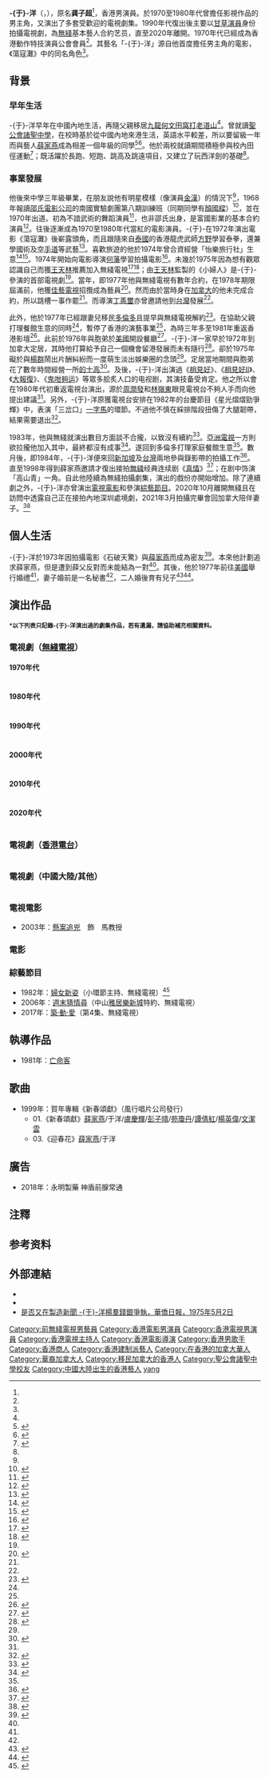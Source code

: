 {{otheruses|于洋}}
{{艺人
| 類型 = 男艺人
| 相片 = 
| 姓名 = -{于}-洋
| 本名 = 龔子超
| 羅馬拼音 = Yu Yang
| 英文名 = Henry
| 語言 = 國語、粵語、英語
| 國籍 = {{CAN}}<br/>{{CNHK}}
| 民族 = [[漢族|漢族]]
| 出生日期 ={{birth_date_and_age|1948|10|30}}<ref name="【于洋專訪2】拍打片出道 深藏不露好身手">{{cite web |url=https://www.mpweekly.com/entertainment/focus/local/20200319-186311 |title=【于洋專訪2】拍打片出道 深藏不露好身手 |last= |first= |date=2020-03-19|website= |publisher=明周 |access-date=2020-05-24 |quote= |archive-date=2020-09-23 |archive-url=https://web.archive.org/web/20200923090721/https://www.mpweekly.com/entertainment/focus/local/20200319-186311 |dead-url=no }}</ref><ref>{{cite web |url=http://artiste.tvb.com/main/artistedetail/yuyang |title=于洋生日日期 |last= |first= |date= |website= |publisher=無綫電視 |access-date=2020-05-23 |quote= |archive-date=2020-09-23 |archive-url=https://web.archive.org/web/20200923091757/http://artiste.tvb.com/main/artistedetail/yuyang |dead-url=no }}</ref>
| 出生地點 = {{ROC}}
| 活躍年代 = 1971年至今
| 教育程度 = 中三
| 母校 = [[聖公會諸聖中學|聖公會諸聖中學]]
| 配偶 = {{marriage|圈外人|1977}}
| 子女 = 長子：龔家俊<ref name="喜獲麟兒-{于}-洋說再接再勵">{{cite news | title=喜獲麟兒-{于}-洋說再接再勵 | url=https://mmis.hkpl.gov.hk/coverpage/-/coverpage/view?_coverpage_WAR_mmisportalportlet_hsf=%E4%BA%8E%E6%B4%8B&_coverpage_WAR_mmisportalportlet_actual_q=%28%20verbatim_dc.collection%3A%28%22Old%5C%20HK%5C%20Newspapers%22%29%20%29%20AND+%28%20%28%20allTermsMandatory%3A%28true%29%20OR+all_dc.title%3A%28%E4%BA%8E%E6%B4%8B%29%20OR+all_dc.creator%3A%28%E4%BA%8E%E6%B4%8B%29%20OR+all_dc.contributor%3A%28%E4%BA%8E%E6%B4%8B%29%20OR+all_dc.subject%3A%28%E4%BA%8E%E6%B4%8B%29%20OR+fulltext%3A%28%E4%BA%8E%E6%B4%8B%29%20OR+all_dc.description%3A%28%E4%BA%8E%E6%B4%8B%29%20%29%20%29&_coverpage_WAR_mmisportalportlet_sort_field=score&p_r_p_-1078056564_c=QF757YsWv5%2FH7zGe%2FKF%2BFN9dLzrylWxp&_coverpage_WAR_mmisportalportlet_o=77&_coverpage_WAR_mmisportalportlet_sort_order=desc&_coverpage_WAR_mmisportalportlet_filter=dc.publicationdate_dt%3A%5B1970-01-01T00%3A00%3A00Z+TO+1979-12-31T15%3A59%3A59Z%5D | pages=3  | publisher=工商晚報 | date=1977-05-05| accessdate=2020-05-23|quote= }}</ref><br>（{{birth date and age|1977|5|4}}）<ref>{{cite news | title=-{于}-洋否認與黃淑儀相戀 | url=https://mmis.hkpl.gov.hk/coverpage/-/coverpage/view?_coverpage_WAR_mmisportalportlet_hsf=%E4%BA%8E%E6%B4%8B&_coverpage_WAR_mmisportalportlet_actual_q=%28%20verbatim_dc.collection%3A%28%22Old%5C%20HK%5C%20Newspapers%22%29%20%29%20AND+%28%20%28%20allTermsMandatory%3A%28true%29%20OR+all_dc.title%3A%28%E4%BA%8E%E6%B4%8B%29%20OR+all_dc.creator%3A%28%E4%BA%8E%E6%B4%8B%29%20OR+all_dc.contributor%3A%28%E4%BA%8E%E6%B4%8B%29%20OR+all_dc.subject%3A%28%E4%BA%8E%E6%B4%8B%29%20OR+fulltext%3A%28%E4%BA%8E%E6%B4%8B%29%20OR+all_dc.description%3A%28%E4%BA%8E%E6%B4%8B%29%20%29%20%29&_coverpage_WAR_mmisportalportlet_sort_field=score&p_r_p_-1078056564_c=QF757YsWv590sfJGwue6oRKWEVzQcg5F&_coverpage_WAR_mmisportalportlet_o=65&_coverpage_WAR_mmisportalportlet_sort_order=desc&_coverpage_WAR_mmisportalportlet_filter=dc.publicationdate_dt%3A%5B1970-01-01T00%3A00%3A00Z+TO+1979-12-31T15%3A59%3A59Z%5D | pages=14  | publisher=華僑日報 | date=1977-04-01| accessdate=2020-05-23|quote= }}</ref><ref name="喜獲麟兒-{于}-洋說再接再勵" /><br>幼子：龔家傑<ref>{{cite news | title=-{于}-洋榮升第二任父親 高叫兩個兒子夠哂數 | url=https://mmis.hkpl.gov.hk/coverpage/-/coverpage/view?_coverpage_WAR_mmisportalportlet_hsf=%E4%BA%8E%E6%B4%8B&p_r_p_-1078056564_c=QF757YsWv595P2B4OmBy555T95vwIiHG&_coverpage_WAR_mmisportalportlet_o=41&_coverpage_WAR_mmisportalportlet_actual_q=%28%20verbatim_dc.collection%3A%28%22Old%5C%20HK%5C%20Newspapers%22%29%20%29%20AND+%28%20%28%20allTermsMandatory%3A%28true%29%20OR+all_dc.title%3A%28%E4%BA%8E%E6%B4%8B%29%20OR+all_dc.creator%3A%28%E4%BA%8E%E6%B4%8B%29%20OR+all_dc.contributor%3A%28%E4%BA%8E%E6%B4%8B%29%20OR+all_dc.subject%3A%28%E4%BA%8E%E6%B4%8B%29%20OR+fulltext%3A%28%E4%BA%8E%E6%B4%8B%29%20OR+all_dc.description%3A%28%E4%BA%8E%E6%B4%8B%29%20%29%20%29&_coverpage_WAR_mmisportalportlet_sort_field=score&_coverpage_WAR_mmisportalportlet_sort_order=desc&_coverpage_WAR_mmisportalportlet_filter=dc.publicationdate_dt%3A%5B1980-01-01T00%3A00%3A00Z+TO+1989-12-31T15%3A59%3A59Z%5D | pages=26  | publisher=華僑日報 | date=1982-03-05| accessdate=2020-05-24|quote= }}</ref><br>（{{birth year and age|1982}}）
| 出身地 = {{BHKG}}
| 职业 = 演员
| 經紀公司 = [[無綫電視|無綫電視]]（1975年至1983年；1998年至2020年）
| 著名角色 = 《[[大報復|大報復]]》- '''韦文福'''<br>《[[福星高照|福星高照]]》- '''[[狄青|狄青]]'''<br>《[[鬼咁夠运|鬼咁夠运]]》- '''方正'''<br>《[[真情|真情]]》- '''高山青'''<br>《[[金枝慾孽|金枝慾孽]]》- [[嘉庆皇帝|嘉庆皇帝]]<br>《[[宮心计|宮心计]]》- '''劉松柏'''<br>《[[新抱喜相逢|新抱喜相逢]]》- '''连龙 ( 阿Lung )'''<br>《[[食为奴|食为奴]]》- '''张廷玉'''<br>《[[我们的天空|我们的天空]]》- '''高八斗'''
| 電視劇 = 
| imdb = 0527863
| 簽名 = [[File:Henry_Yu's_signature.png|100px]]
}}

'''-{于}-洋'''（{{lang-en|Henry Yu Yang}}，{{bd|1948年|10月30日||}}），原名'''龚子超'''<ref name="【于洋專訪2】拍打片出道 深藏不露好身手" />，香港男演員。於1970至1980年代曾擔任影視作品的男主角，又演出了多套受歡迎的電視劇集。1990年代復出後主要以[[甘草演員|甘草演員]]身份拍攝電視劇，為[[無綫|無綫]]基本藝人合約艺员，直至2020年離開。1970年代已經成為香港動作特技演員公會會員<ref name="【于洋專訪2】拍打片出道 深藏不露好身手" />。其藝名「-{于}-洋」源自他首度擔任男主角的電影，《蕩寇灘》中的同名角色<ref name="【于洋專訪2】拍打片出道 深藏不露好身手" />。

== 背景 ==
===早年生活===
-{于}-洋早年在中國內地生活，再隨父親移居[[九龍|九龍]][[何文田|何文田]][[窩打老道山|窩打老道山]]<ref name="【于洋專訪2】拍打片出道 深藏不露好身手" />。曾就讀[[聖公會諸聖中學|聖公會諸聖中學]]，在校時基於從中國內地來港生活，英語水平較差，所以要留級一年而與藝人[[薛家燕|薛家燕]]成為相差一個年級的同學<ref>{{cite web |url=http://blog.sina.com.cn/s/blog_68f631fa0102vhc3.html |title=-{于}-洋千里追蹤 黎小田巴掌情緣 薛家燕運轉乾坤創傳奇 |last= |first= |date=2015-04-18|website= |publisher=明報周刊 |access-date=2020-05-23|quote=}}</ref><ref>{{cite web |url=https://hk.entertainment.appledaily.com/entertainment/daily/article/20180824/20483089 |title=【娛樂人物】走過娛圈60年 母親棒打鴛鴦 薛都燕-{于}-洋未了緣 |last= |first= |date=2018-08-24|website= |publisher=香港蘋果日報 |access-date=2020-05-23|quote=}}</ref>{{noteTag|根據薛家燕在香港電台第二台廣播節目《守下留情》於2018年10月15日播出的訪問「Captain Nancy薛家燕訪問第一集 + 大眾踩單車，重溫！」中提到，-{于}-洋從中國內地來港生活，因為英語水平未達標，所以就算較自己年長一年，仍要留級一年，結果成為低自己一個年級的校友。又自己當時已是成名、正就讀小學的童星，-{于}-洋時常走到課室去看她。從此描述得知，-{于}-洋跟薛家燕入讀同一所小學，同樣是聖公會諸聖小學的校友。}}。他於兩校就讀期間積極參與校內田徑運動<ref name="-{于}-洋拜名師學泰拳">{{cite news | title=-{于}-洋拜名師學泰拳 | url=https://mmis.hkpl.gov.hk/coverpage/-/coverpage/view?_coverpage_WAR_mmisportalportlet_hsf=%E4%BA%8E%E6%B4%8B&_coverpage_WAR_mmisportalportlet_actual_q=%28%20verbatim_dc.collection%3A%28%22Old%5C%20HK%5C%20Newspapers%22%29%20%29%20AND+%28%20%28%20allTermsMandatory%3A%28true%29%20OR+all_dc.title%3A%28%E4%BA%8E%E6%B4%8B%29%20OR+all_dc.creator%3A%28%E4%BA%8E%E6%B4%8B%29%20OR+all_dc.contributor%3A%28%E4%BA%8E%E6%B4%8B%29%20OR+all_dc.subject%3A%28%E4%BA%8E%E6%B4%8B%29%20OR+fulltext%3A%28%E4%BA%8E%E6%B4%8B%29%20OR+all_dc.description%3A%28%E4%BA%8E%E6%B4%8B%29%20%29%20%29&_coverpage_WAR_mmisportalportlet_sort_field=score&p_r_p_-1078056564_c=QF757YsWv5%2F3zFhASdgu4V9E8PH13wBV&_coverpage_WAR_mmisportalportlet_o=19&_coverpage_WAR_mmisportalportlet_sort_order=desc&_coverpage_WAR_mmisportalportlet_filter=dc.publicationdate_dt%3A%5B1970-01-01T00%3A00%3A00Z+TO+1979-12-31T15%3A59%3A59Z%5D | format= |page=6 |publisher=香港工商日報 | date=1972-10-07| accessdate=2020-05-23|quote= }}</ref>；既活躍於長跑、短跑、跳高及跳遠項目，又建立了玩西洋劍的基礎<ref name="-{于}-洋拜名師學泰拳" />。

===事業發展===
他後來中學三年級畢業，在朋友說他有明星模樣（像演員[[金漢|金漢]]）的情況下<ref name="【于洋專訪2】拍打片出道 深藏不露好身手" />，1968年報讀[[邵氏兄弟|邵氏電影公司]]的南國實驗劇團第八期訓練班（同期同學有[[顏國樑|顏國樑]]）<ref name="老友鬼鬼傾吓偈：顏國樑EP1">{{cite web |url=https://www.youtube.com/watch?v=2YAFB-N5CU4&list=PLVJUV3Ppq_vlGldkMKi8LweVOmd5RIrs7&index=1 |title=老友鬼鬼傾吓偈：顏國樑EP1 |last= |first= |date=2021-09-21 |website= |publisher=老友鬼鬼GoodGoodBuddy Youtube 頻道 |access-date=2021-09-24 |quote= |archive-date=2021-09-24 |archive-url=https://web.archive.org/web/20210924065216/https://www.youtube.com/watch?v=2YAFB-N5CU4&list=PLVJUV3Ppq_vlGldkMKi8LweVOmd5RIrs7&index=1 }}</ref>，並在1970年出道。初為不諳武術的舞蹈演員<ref>{{cite web |url=https://www.hkmemory.hk/collections/oral_history/All_Items_OH/oha_19/records/index_cht.html#p65819 |title=邵氏拍攝場地多元化設備完善不需外求 |last= |first= |date=2013-8 |website= |publisher=香港記憶 |access-date=2020-05-23 |quote= |archive-date=2019-10-15 |archive-url=https://web.archive.org/web/20191015171032/https://www.hkmemory.hk/collections/oral_history/All_Items_OH/oha_19/records/index_cht.html#p65819 |dead-url=no }}</ref>，也非邵氏出身，是富國影業的基本合約演員<ref>{{cite news | title=功夫基礎好打得狠 -{于}-洋憑一部片紮起 | url=https://mmis.hkpl.gov.hk/coverpage/-/coverpage/view?_coverpage_WAR_mmisportalportlet_hsf=%E4%BA%8E%E6%B4%8B&p_r_p_-1078056564_c=QF757YsWv5%2FH7zGe%2FKF%2BFFDRXkUTH%2B7g&_coverpage_WAR_mmisportalportlet_o=33&_coverpage_WAR_mmisportalportlet_actual_q=%28%20verbatim_dc.collection%3A%28%22Old%5C%20HK%5C%20Newspapers%22%29%20%29%20AND+%28%20%28%20allTermsMandatory%3A%28true%29%20OR+all_dc.title%3A%28%E4%BA%8E%E6%B4%8B%29%20OR+all_dc.creator%3A%28%E4%BA%8E%E6%B4%8B%29%20OR+all_dc.contributor%3A%28%E4%BA%8E%E6%B4%8B%29%20OR+all_dc.subject%3A%28%E4%BA%8E%E6%B4%8B%29%20OR+fulltext%3A%28%E4%BA%8E%E6%B4%8B%29%20OR+all_dc.description%3A%28%E4%BA%8E%E6%B4%8B%29%20%29%20%29&_coverpage_WAR_mmisportalportlet_sort_field=score&_coverpage_WAR_mmisportalportlet_sort_order=desc&_coverpage_WAR_mmisportalportlet_filter=dc.publicationdate_dt%3A%5B1970-01-01T00%3A00%3A00Z+TO+1979-12-31T15%3A59%3A59Z%5D | pages=3  | publisher=工商晚報 | date=1972-10-07| accessdate=2020-05-23|quote= }}</ref>。往後逐漸成為1970至1980年代當紅的電影演員。-{于}-在1972年演出電影《蕩寇灘》後嶄露頭角，而且跟隨來自[[泰國|泰國]]的香港龍虎武師[[方野|方野]]學習泰拳，還兼學國術及[[空手道|空手道]]等武藝<ref>{{cite news | title=于洋徘徊兩美之間 | url=https://mmis.hkpl.gov.hk/coverpage/-/coverpage/view?_coverpage_WAR_mmisportalportlet_hsf=%E4%BA%8E%E6%B4%8B&_coverpage_WAR_mmisportalportlet_actual_q=%28%20verbatim_dc.collection%3A%28%22Old%5C%20HK%5C%20Newspapers%22%29%20%29%20AND+%28%20%28%20allTermsMandatory%3A%28true%29%20OR+all_dc.title%3A%28%E4%BA%8E%E6%B4%8B%29%20OR+all_dc.creator%3A%28%E4%BA%8E%E6%B4%8B%29%20OR+all_dc.contributor%3A%28%E4%BA%8E%E6%B4%8B%29%20OR+all_dc.subject%3A%28%E4%BA%8E%E6%B4%8B%29%20OR+fulltext%3A%28%E4%BA%8E%E6%B4%8B%29%20OR+all_dc.description%3A%28%E4%BA%8E%E6%B4%8B%29%20%29%20%29&_coverpage_WAR_mmisportalportlet_sort_field=score&p_r_p_-1078056564_c=QF757YsWv5%2FH7zGe%2FKF%2BFGfPKi3x87BZ&_coverpage_WAR_mmisportalportlet_o=13&_coverpage_WAR_mmisportalportlet_sort_order=desc&_coverpage_WAR_mmisportalportlet_filter=dc.publicationdate_dt%3A%5B1970-01-01T00%3A00%3A00Z+TO+1979-12-31T15%3A59%3A59Z%5D | pages=6  | publisher=工商晚報 | date=1973-05-26| accessdate=2020-05-23|quote= }}</ref>。喜歡旅遊的他於1974年曾合資經營「怡樂旅行社」生意<ref>{{cite news | title=-{于}-洋組怡樂旅行社 下月開幕遊東南亞 | url=https://mmis.hkpl.gov.hk/coverpage/-/coverpage/view?_coverpage_WAR_mmisportalportlet_hsf=%E4%BA%8E%E6%B4%8B&p_r_p_-1078056564_c=QF757YsWv5%2FH7zGe%2FKF%2BFPbjJd85lWIR&_coverpage_WAR_mmisportalportlet_o=40&_coverpage_WAR_mmisportalportlet_actual_q=%28%20verbatim_dc.collection%3A%28%22Old%5C%20HK%5C%20Newspapers%22%29%20%29%20AND+%28%20%28%20allTermsMandatory%3A%28true%29%20OR+all_dc.title%3A%28%E4%BA%8E%E6%B4%8B%29%20OR+all_dc.creator%3A%28%E4%BA%8E%E6%B4%8B%29%20OR+all_dc.contributor%3A%28%E4%BA%8E%E6%B4%8B%29%20OR+all_dc.subject%3A%28%E4%BA%8E%E6%B4%8B%29%20OR+fulltext%3A%28%E4%BA%8E%E6%B4%8B%29%20OR+all_dc.description%3A%28%E4%BA%8E%E6%B4%8B%29%20%29%20%29&_coverpage_WAR_mmisportalportlet_sort_field=score&_coverpage_WAR_mmisportalportlet_sort_order=desc&_coverpage_WAR_mmisportalportlet_filter=dc.publicationdate_dt%3A%5B1970-01-01T00%3A00%3A00Z+TO+1979-12-31T15%3A59%3A59Z%5D | pages=3  | publisher=工商晚報 | date=1974-03-16| accessdate=2020-05-23|quote= }}</ref><ref>{{cite news | title=-{于}-洋經營旅行社 下月帶隊遊台灣 | url=https://mmis.hkpl.gov.hk/coverpage/-/coverpage/view?_coverpage_WAR_mmisportalportlet_hsf=%E4%BA%8E%E6%B4%8B&_coverpage_WAR_mmisportalportlet_actual_q=%28%20verbatim_dc.collection%3A%28%22Old%5C%20HK%5C%20Newspapers%22%29%20%29%20AND+%28%20%28%20allTermsMandatory%3A%28true%29%20OR+all_dc.title%3A%28%E4%BA%8E%E6%B4%8B%29%20OR+all_dc.creator%3A%28%E4%BA%8E%E6%B4%8B%29%20OR+all_dc.contributor%3A%28%E4%BA%8E%E6%B4%8B%29%20OR+all_dc.subject%3A%28%E4%BA%8E%E6%B4%8B%29%20OR+fulltext%3A%28%E4%BA%8E%E6%B4%8B%29%20OR+all_dc.description%3A%28%E4%BA%8E%E6%B4%8B%29%20%29%20%29&_coverpage_WAR_mmisportalportlet_sort_field=score&p_r_p_-1078056564_c=QF757YsWv58ICqkf4NaDXoLoEa3mihLU&_coverpage_WAR_mmisportalportlet_o=0&_coverpage_WAR_mmisportalportlet_sort_order=desc&_coverpage_WAR_mmisportalportlet_filter=dc.publicationdate_dt%3A%5B1970-01-01T00%3A00%3A00Z+TO+1979-12-31T15%3A59%3A59Z%5D | pages=9  | publisher=香港工商日報 | date=1974-05-11| accessdate=2020-05-23|quote= }}</ref>。1974年開始向電影導演[[何藩|何藩]]學習拍攝電影<ref>{{cite news | title=-{于}-洋拜何藩為師 買攝影機學導演 | url=https://mmis.hkpl.gov.hk/coverpage/-/coverpage/view?_coverpage_WAR_mmisportalportlet_hsf=%E4%BA%8E%E6%B4%8B&_coverpage_WAR_mmisportalportlet_actual_q=%28%20verbatim_dc.collection%3A%28%22Old%5C%20HK%5C%20Newspapers%22%29%20%29%20AND+%28%20%28%20allTermsMandatory%3A%28true%29%20OR+all_dc.title%3A%28%E4%BA%8E%E6%B4%8B%29%20OR+all_dc.creator%3A%28%E4%BA%8E%E6%B4%8B%29%20OR+all_dc.contributor%3A%28%E4%BA%8E%E6%B4%8B%29%20OR+all_dc.subject%3A%28%E4%BA%8E%E6%B4%8B%29%20OR+fulltext%3A%28%E4%BA%8E%E6%B4%8B%29%20OR+all_dc.description%3A%28%E4%BA%8E%E6%B4%8B%29%20%29%20%29&_coverpage_WAR_mmisportalportlet_sort_field=score&p_r_p_-1078056564_c=QF757YsWv58ICqkf4NaDXgwEP%2BjQ9092&_coverpage_WAR_mmisportalportlet_o=2&_coverpage_WAR_mmisportalportlet_sort_order=desc&_coverpage_WAR_mmisportalportlet_filter=dc.publicationdate_dt%3A%5B1970-01-01T00%3A00%3A00Z+TO+1979-12-31T15%3A59%3A59Z%5D | pages=9  | publisher=香港工商日報 | date=1974-03-13| accessdate=2020-05-23|quote= }}</ref>。未幾於1975年因為想有觀眾認識自己而獲[[王天林|王天林]]推薦加入無綫電視<ref>{{cite news | title=電視台拉角又激烈 -{于}-洋在小螢幕發展 | url=https://mmis.hkpl.gov.hk/coverpage/-/coverpage/view?_coverpage_WAR_mmisportalportlet_hsf=%E4%BA%8E%E6%B4%8B&_coverpage_WAR_mmisportalportlet_actual_q=%28%20verbatim_dc.collection%3A%28%22Old%5C%20HK%5C%20Newspapers%22%29%20%29%20AND+%28%20%28%20allTermsMandatory%3A%28true%29%20OR+all_dc.title%3A%28%E4%BA%8E%E6%B4%8B%29%20OR+all_dc.creator%3A%28%E4%BA%8E%E6%B4%8B%29%20OR+all_dc.contributor%3A%28%E4%BA%8E%E6%B4%8B%29%20OR+all_dc.subject%3A%28%E4%BA%8E%E6%B4%8B%29%20OR+fulltext%3A%28%E4%BA%8E%E6%B4%8B%29%20OR+all_dc.description%3A%28%E4%BA%8E%E6%B4%8B%29%20%29%20%29&_coverpage_WAR_mmisportalportlet_sort_field=score&p_r_p_-1078056564_c=QF757YsWv5%2FH7zGe%2FKF%2BFCCtYOH2RAcM&_coverpage_WAR_mmisportalportlet_o=67&_coverpage_WAR_mmisportalportlet_sort_order=desc&_coverpage_WAR_mmisportalportlet_filter=dc.publicationdate_dt%3A%5B1970-01-01T00%3A00%3A00Z+TO+1979-12-31T15%3A59%3A59Z%5D | pages=3  | publisher=工商晚報 | date=1975-08-31| accessdate=2020-05-23|quote= }}</ref><ref name="-{于}-洋天天上電視台排戲 方龍驤斥資買自己影片">{{cite news | title=-{于}-洋天天上電視台排戲 方龍驤斥資買自己影片 | url=https://mmis.hkpl.gov.hk/coverpage/-/coverpage/view?_coverpage_WAR_mmisportalportlet_hsf=%E4%BA%8E%E6%B4%8B&p_r_p_-1078056564_c=QF757YsWv58ICqkf4NaDXpsYAzhzg7kL&_coverpage_WAR_mmisportalportlet_o=5&_coverpage_WAR_mmisportalportlet_actual_q=%28%20verbatim_dc.collection%3A%28%22Old%5C%20HK%5C%20Newspapers%22%29%20%29%20AND+%28%20%28%20allTermsMandatory%3A%28true%29%20OR+all_dc.title%3A%28%E4%BA%8E%E6%B4%8B%29%20OR+all_dc.creator%3A%28%E4%BA%8E%E6%B4%8B%29%20OR+all_dc.contributor%3A%28%E4%BA%8E%E6%B4%8B%29%20OR+all_dc.subject%3A%28%E4%BA%8E%E6%B4%8B%29%20OR+fulltext%3A%28%E4%BA%8E%E6%B4%8B%29%20OR+all_dc.description%3A%28%E4%BA%8E%E6%B4%8B%29%20%29%20%29&_coverpage_WAR_mmisportalportlet_sort_field=score&_coverpage_WAR_mmisportalportlet_sort_order=desc&_coverpage_WAR_mmisportalportlet_filter=dc.publicationdate_dt%3A%5B1970-01-01T00%3A00%3A00Z+TO+1979-12-31T15%3A59%3A59Z%5D | format= |page=9 |publisher=香港工商日報 | date=1975-10-02| accessdate=2020-05-23|quote= }}</ref>；由[[王天林|王天林]]監製的《小婦人》是-{于}-參演的首部電視劇<ref name="-{于}-洋天天上電視台排戲 方龍驤斥資買自己影片" />。當年，即1977年他與無綫電視有數年合約，在1978年期限屆滿前，他獲[[佳藝電視|佳藝電視]]招攬成為藝員<ref name="-{于}-洋移民多倫多 訪丁善璽不可得">{{cite news | title=-{于}-洋移民多倫多 訪丁善璽不可得 | url=https://mmis.hkpl.gov.hk/coverpage/-/coverpage/view?_coverpage_WAR_mmisportalportlet_hsf=%E4%BA%8E%E6%B4%8B&_coverpage_WAR_mmisportalportlet_actual_q=%28%20verbatim_dc.collection%3A%28%22Old%5C%20HK%5C%20Newspapers%22%29%20%29%20AND+%28%20%28%20allTermsMandatory%3A%28true%29%20OR+all_dc.title%3A%28%E4%BA%8E%E6%B4%8B%29%20OR+all_dc.creator%3A%28%E4%BA%8E%E6%B4%8B%29%20OR+all_dc.contributor%3A%28%E4%BA%8E%E6%B4%8B%29%20OR+all_dc.subject%3A%28%E4%BA%8E%E6%B4%8B%29%20OR+fulltext%3A%28%E4%BA%8E%E6%B4%8B%29%20OR+all_dc.description%3A%28%E4%BA%8E%E6%B4%8B%29%20%29%20%29&_coverpage_WAR_mmisportalportlet_sort_field=score&p_r_p_-1078056564_c=QF757YsWv5%2BaFKLr9PBvgJ3f8f8a5FnA&_coverpage_WAR_mmisportalportlet_o=6&_coverpage_WAR_mmisportalportlet_sort_order=desc&_coverpage_WAR_mmisportalportlet_filter=dc.publicationdate_dt%3A%5B1970-01-01T00%3A00%3A00Z+TO+1979-12-31T15%3A59%3A59Z%5D | format= |page=11 |publisher=香港工商日報 | date=1978-11-02| accessdate=2020-05-23|quote= }}</ref>。然而由於當時身在[[加拿大|加拿大]]的他未完成合約，所以跳槽一事作罷<ref name="-{于}-洋移民多倫多 訪丁善璽不可得" />。而導演[[丁善璽|丁善璽]]亦曾邀請他到[[台灣|台灣]]發展<ref name="-{于}-洋移民多倫多 訪丁善璽不可得" />。

此外，他於1977年已經跟妻兒移民[[多倫多|多倫多]]且提早與無綫電視解約<ref>{{cite news | title=再回來電影圈中搏殺 -{于}-洋說不甘寂寞 | url=https://mmis.hkpl.gov.hk/coverpage/-/coverpage/view?_coverpage_WAR_mmisportalportlet_hsf=%E4%BA%8E%E6%B4%8B&p_r_p_-1078056564_c=QF757YsWv5%2FH7zGe%2FKF%2BFF3eD9Yfw5UD&_coverpage_WAR_mmisportalportlet_o=34&_coverpage_WAR_mmisportalportlet_actual_q=%28%20verbatim_dc.collection%3A%28%22Old%5C%20HK%5C%20Newspapers%22%29%20%29%20AND+%28%20%28%20allTermsMandatory%3A%28true%29%20OR+all_dc.title%3A%28%E4%BA%8E%E6%B4%8B%29%20OR+all_dc.creator%3A%28%E4%BA%8E%E6%B4%8B%29%20OR+all_dc.contributor%3A%28%E4%BA%8E%E6%B4%8B%29%20OR+all_dc.subject%3A%28%E4%BA%8E%E6%B4%8B%29%20OR+fulltext%3A%28%E4%BA%8E%E6%B4%8B%29%20OR+all_dc.description%3A%28%E4%BA%8E%E6%B4%8B%29%20%29%20%29&_coverpage_WAR_mmisportalportlet_sort_field=score&_coverpage_WAR_mmisportalportlet_sort_order=desc&_coverpage_WAR_mmisportalportlet_filter=dc.publicationdate_dt%3A%5B1980-01-01T00%3A00%3A00Z+TO+1989-12-31T15%3A59%3A59Z%5D | pages=4  | publisher=工商晚報 | date=1981-04-22| accessdate=2020-05-24|quote= }}</ref>。在協助父親打理餐館生意的同時<ref name="-{于}-洋移民多倫多 訪丁善璽不可得" />，暫停了香港的演藝事業<ref name="-{于}-洋移民多倫多 訪丁善璽不可得" />，為時三年多至1981年重返香港影壇<ref>{{cite news | title=兩家餐館收支不平衡 -{于}-洋擬結束其一 專心在港謀發展 | url=https://mmis.hkpl.gov.hk/coverpage/-/coverpage/view?_coverpage_WAR_mmisportalportlet_hsf=%E4%BA%8E%E6%B4%8B&_coverpage_WAR_mmisportalportlet_actual_q=%28%20verbatim_dc.collection%3A%28%22Old%5C%20HK%5C%20Newspapers%22%29%20%29%20AND+%28%20%28%20allTermsMandatory%3A%28true%29%20OR+all_dc.title%3A%28%E4%BA%8E%E6%B4%8B%29%20OR+all_dc.creator%3A%28%E4%BA%8E%E6%B4%8B%29%20OR+all_dc.contributor%3A%28%E4%BA%8E%E6%B4%8B%29%20OR+all_dc.subject%3A%28%E4%BA%8E%E6%B4%8B%29%20OR+fulltext%3A%28%E4%BA%8E%E6%B4%8B%29%20OR+all_dc.description%3A%28%E4%BA%8E%E6%B4%8B%29%20%29%20%29&_coverpage_WAR_mmisportalportlet_sort_field=score&p_r_p_-1078056564_c=QF757YsWv5%2Bn4efK8nHqL50%2FA6bjEUtl&_coverpage_WAR_mmisportalportlet_o=0&_coverpage_WAR_mmisportalportlet_sort_order=desc&_coverpage_WAR_mmisportalportlet_filter=dc.publicationdate_dt%3A%5B1980-01-01T00%3A00%3A00Z+TO+1989-12-31T15%3A59%3A59Z%5D | pages=9  | publisher=香港工商日報 | date=1981-05-27| accessdate=2020-05-24|quote= }}</ref>。此前於1976年與胞弟於[[美國|美國]]開設餐廳<ref name="痴情漢醫院探米雪 -{于}-洋將赴美國結婚">{{cite news | title=痴情漢醫院探米雪 -{于}-洋將赴美國結婚| url=https://mmis.hkpl.gov.hk/coverpage/-/coverpage/view?_coverpage_WAR_mmisportalportlet_hsf=%E4%BA%8E%E6%B4%8B&p_r_p_-1078056564_c=QF757YsWv59%2F9WIUSQ5l77umgZGlwmT0&_coverpage_WAR_mmisportalportlet_o=12&_coverpage_WAR_mmisportalportlet_actual_q=%28%20verbatim_dc.collection%3A%28%22Old%5C%20HK%5C%20Newspapers%22%29%20%29%20AND+%28%20%28%20allTermsMandatory%3A%28true%29%20OR+all_dc.title%3A%28%E4%BA%8E%E6%B4%8B%29%20OR+all_dc.creator%3A%28%E4%BA%8E%E6%B4%8B%29%20OR+all_dc.contributor%3A%28%E4%BA%8E%E6%B4%8B%29%20OR+all_dc.subject%3A%28%E4%BA%8E%E6%B4%8B%29%20OR+fulltext%3A%28%E4%BA%8E%E6%B4%8B%29%20OR+all_dc.description%3A%28%E4%BA%8E%E6%B4%8B%29%20%29%20%29&_coverpage_WAR_mmisportalportlet_sort_field=score&_coverpage_WAR_mmisportalportlet_sort_order=desc&_coverpage_WAR_mmisportalportlet_filter=dc.publicationdate_dt%3A%5B1970-01-01T00%3A00%3A00Z+TO+1979-12-31T15%3A59%3A59Z%5D | pages=8 | publisher=華僑日報 | date=1977-02-05| accessdate=2020-05-23|quote= }}</ref>。-{于}-洋一家早於1972年到加拿大定居，其時他打算給予自己一個機會留港發展而未有隨行<ref name="-{于}-洋已撈到心淡 想過埠安穩過活">{{cite news | title=-{于}-洋已撈到心淡 想過埠安穩過活 | url=https://mmis.hkpl.gov.hk/coverpage/-/coverpage/view?_coverpage_WAR_mmisportalportlet_hsf=%E4%BA%8E%E6%B4%8B&p_r_p_-1078056564_c=QF757YsWv58ICqkf4NaDXuZLYzRbXgtM&_coverpage_WAR_mmisportalportlet_o=17&_coverpage_WAR_mmisportalportlet_actual_q=%28%20verbatim_dc.collection%3A%28%22Old%5C%20HK%5C%20Newspapers%22%29%20%29%20AND+%28%20%28%20allTermsMandatory%3A%28true%29%20OR+all_dc.title%3A%28%E4%BA%8E%E6%B4%8B%29%20OR+all_dc.creator%3A%28%E4%BA%8E%E6%B4%8B%29%20OR+all_dc.contributor%3A%28%E4%BA%8E%E6%B4%8B%29%20OR+all_dc.subject%3A%28%E4%BA%8E%E6%B4%8B%29%20OR+fulltext%3A%28%E4%BA%8E%E6%B4%8B%29%20OR+all_dc.description%3A%28%E4%BA%8E%E6%B4%8B%29%20%29%20%29&_coverpage_WAR_mmisportalportlet_sort_field=score&_coverpage_WAR_mmisportalportlet_sort_order=desc&_coverpage_WAR_mmisportalportlet_filter=dc.publicationdate_dt%3A%5B1970-01-01T00%3A00%3A00Z+TO+1979-12-31T15%3A59%3A59Z%5D | format= |page=9 |publisher=香港工商日報 | date=1975-07-31| accessdate=2020-05-23|quote= }}</ref>。卻於1975年礙於與[[楊群_(演員)|楊群]]鬧出片酬糾紛而一度萌生淡出娛樂圈的念頭<ref name="-{于}-洋已撈到心淡 想過埠安穩過活" />。定居當地期間與胞弟花了數年時間經營一所[[的士高|的士高]]<ref name="【于洋專訪1】曾追薛家燕被嫌花弗 71歲于洋有混血孫仔女">{{cite web |url=https://www.mpweekly.com/entertainment/blogger/shall-we-talk/20200318-186278 |title=【于洋專訪1】曾追薛家燕被嫌花弗 71歲于洋有混血孫仔女 |last= |first= |date=2020-03-18|website= |publisher=明周 |access-date=2020-05-24 |quote= |archive-date=2020-09-23 |archive-url=https://web.archive.org/web/20200923090928/https://www.mpweekly.com/entertainment/blogger/shall-we-talk/20200318-186278 |dead-url=no }}</ref>。及後，-{于}-洋出演過《[[相見好|相見好]]》、《[[相見好II|相見好II]]》、《[[大報復_(電視劇)|大報復]]》、《[[鬼咁夠运|鬼咁夠运]]》等眾多脍炙人口的电视剧，其演技备受肯定。他之所以會在1980年代初重返電視台演出，源於[[周潤發|周潤發]]和[[林嶺東|林嶺東]]眼見電視台不夠人手而向他提出建議<ref name="【于洋專訪1】曾追薛家燕被嫌花弗 71歲于洋有混血孫仔女" />。另外，-{于}-洋原獲電視台安排在1982年的台慶節目《星光熠熠勁爭輝》中，表演「三岔口」[[一字馬|一字馬]]的環節。不過他不慎在綵排階段扭傷了大腿韌帶，結果需要退出<ref>{{cite news | title=「一字馬」不易表演 -{于}-洋扭傷大腿韌帶 | url=https://mmis.hkpl.gov.hk/coverpage/-/coverpage/view?_coverpage_WAR_mmisportalportlet_hsf=%E4%BA%8E%E6%B4%8B&p_r_p_-1078056564_c=QF757YsWv58X0UXQ82Zo%2BORRnkKXhFsn&_coverpage_WAR_mmisportalportlet_o=43&_coverpage_WAR_mmisportalportlet_actual_q=%28%20verbatim_dc.collection%3A%28%22Old%5C%20HK%5C%20Newspapers%22%29%20%29%20AND+%28%20%28%20allTermsMandatory%3A%28true%29%20OR+all_dc.title%3A%28%E4%BA%8E%E6%B4%8B%29%20OR+all_dc.creator%3A%28%E4%BA%8E%E6%B4%8B%29%20OR+all_dc.contributor%3A%28%E4%BA%8E%E6%B4%8B%29%20OR+all_dc.subject%3A%28%E4%BA%8E%E6%B4%8B%29%20OR+fulltext%3A%28%E4%BA%8E%E6%B4%8B%29%20OR+all_dc.description%3A%28%E4%BA%8E%E6%B4%8B%29%20%29%20%29&_coverpage_WAR_mmisportalportlet_sort_field=score&_coverpage_WAR_mmisportalportlet_sort_order=desc&_coverpage_WAR_mmisportalportlet_filter=dc.publicationdate_dt%3A%5B1980-01-01T00%3A00%3A00Z+TO+1989-12-31T15%3A59%3A59Z%5D | pages=22  | publisher=華僑日報 | date=1982-10-26 | accessdate=2020-05-24|quote= }}</ref>。

1983年，他與無綫就演出數目方面談不合攏，以致沒有續約<ref>{{cite news | title=在港無人問津 -{于}-洋決回加國發展 | url=https://mmis.hkpl.gov.hk/coverpage/-/coverpage/view?_coverpage_WAR_mmisportalportlet_hsf=%E4%BA%8E%E6%B4%8B&p_r_p_-1078056564_c=QF757YsWv58Sngm8Qm6Mn2KCoVQqKbZQ&_coverpage_WAR_mmisportalportlet_o=42&_coverpage_WAR_mmisportalportlet_actual_q=%28%20verbatim_dc.collection%3A%28%22Old%5C%20HK%5C%20Newspapers%22%29%20%29%20AND+%28%20%28%20allTermsMandatory%3A%28true%29%20OR+all_dc.title%3A%28%E4%BA%8E%E6%B4%8B%29%20OR+all_dc.creator%3A%28%E4%BA%8E%E6%B4%8B%29%20OR+all_dc.contributor%3A%28%E4%BA%8E%E6%B4%8B%29%20OR+all_dc.subject%3A%28%E4%BA%8E%E6%B4%8B%29%20OR+fulltext%3A%28%E4%BA%8E%E6%B4%8B%29%20OR+all_dc.description%3A%28%E4%BA%8E%E6%B4%8B%29%20%29%20%29&_coverpage_WAR_mmisportalportlet_sort_field=score&_coverpage_WAR_mmisportalportlet_sort_order=desc&_coverpage_WAR_mmisportalportlet_filter=dc.publicationdate_dt%3A%5B1980-01-01T00%3A00%3A00Z+TO+1989-12-31T15%3A59%3A59Z%5D | pages=17  | publisher=華僑日報 | date=1983-12-15 | accessdate=2020-05-24|quote= }}</ref>。[[亞洲電視|亞洲電視]]一方則欲拉攏他加入其中，最終都沒有成事<ref>{{cite news | title=無綫要其減「騷」 -{于}-洋不肯讓步 續約談判破裂 | url=https://mmis.hkpl.gov.hk/coverpage/-/coverpage/view?_coverpage_WAR_mmisportalportlet_hsf=%E4%BA%8E%E6%B4%8B&p_r_p_-1078056564_c=QF757YsWv58StS6UNkXpikjTdIrkLbj2&_coverpage_WAR_mmisportalportlet_o=4&_coverpage_WAR_mmisportalportlet_actual_q=%28%20verbatim_dc.collection%3A%28%22Old%5C%20HK%5C%20Newspapers%22%29%20%29%20AND+%28%20%28%20allTermsMandatory%3A%28true%29%20OR+all_dc.title%3A%28%E4%BA%8E%E6%B4%8B%29%20OR+all_dc.creator%3A%28%E4%BA%8E%E6%B4%8B%29%20OR+all_dc.contributor%3A%28%E4%BA%8E%E6%B4%8B%29%20OR+all_dc.subject%3A%28%E4%BA%8E%E6%B4%8B%29%20OR+fulltext%3A%28%E4%BA%8E%E6%B4%8B%29%20OR+all_dc.description%3A%28%E4%BA%8E%E6%B4%8B%29%20%29%20%29&_coverpage_WAR_mmisportalportlet_sort_field=score&_coverpage_WAR_mmisportalportlet_sort_order=desc&_coverpage_WAR_mmisportalportlet_filter=dc.publicationdate_dt%3A%5B1980-01-01T00%3A00%3A00Z+TO+1989-12-31T15%3A59%3A59Z%5D |page=9 | publisher=香港工商日報 | date=1983-09-21| accessdate=2020-05-24|quote= }}</ref>。遂回到多倫多打理家庭餐館生意<ref name="【于洋專訪1】曾追薛家燕被嫌花弗 71歲于洋有混血孫仔女" />。數月後，即1984年，-{于}-洋便來回[[新加坡|新加坡]]及[[台灣|台灣]]兩地參與錄影帶的拍攝工作<ref>{{cite news | title=-{于}-洋無合約約束 拍錄映帶如豬籠入水 | url=https://mmis.hkpl.gov.hk/coverpage/-/coverpage/view?_coverpage_WAR_mmisportalportlet_hsf=%E4%BA%8E%E6%B4%8B&p_r_p_-1078056564_c=QF757YsWv58Sngm8Qm6Mn8VbbahP59iB&_coverpage_WAR_mmisportalportlet_o=28&_coverpage_WAR_mmisportalportlet_actual_q=%28%20verbatim_dc.collection%3A%28%22Old%5C%20HK%5C%20Newspapers%22%29%20%29%20AND+%28%20%28%20allTermsMandatory%3A%28true%29%20OR+all_dc.title%3A%28%E4%BA%8E%E6%B4%8B%29%20OR+all_dc.creator%3A%28%E4%BA%8E%E6%B4%8B%29%20OR+all_dc.contributor%3A%28%E4%BA%8E%E6%B4%8B%29%20OR+all_dc.subject%3A%28%E4%BA%8E%E6%B4%8B%29%20OR+fulltext%3A%28%E4%BA%8E%E6%B4%8B%29%20OR+all_dc.description%3A%28%E4%BA%8E%E6%B4%8B%29%20%29%20%29&_coverpage_WAR_mmisportalportlet_sort_field=score&_coverpage_WAR_mmisportalportlet_sort_order=desc&_coverpage_WAR_mmisportalportlet_filter=dc.publicationdate_dt%3A%5B1980-01-01T00%3A00%3A00Z+TO+1989-12-31T15%3A59%3A59Z%5D | pages=27  | publisher=華僑日報 | date=1984-08-16| accessdate=2020-05-24|quote= }}</ref>。直至1998年得到薛家燕邀請才復出接拍[[無綫|無綫]]经典连续剧《[[真情|真情]]》<ref>{{cite web |url=http://img.tvb.com/p/weekly/file/1108/1108_17.09.2018.pdf |title=多功能薛家燕60年百變演藝人生 |last= |first= |date=2018-09-17|website= |publisher=TVB周刊 |access-date=2020-05-28 |quote= |archive-date=2020-09-23 |archive-url=https://web.archive.org/web/20200923090955/http://img.tvb.com/p/weekly/file/1108/1108_17.09.2018.pdf |dead-url=no }}</ref>；在剧中饰演「高山青」一角。自此他陸續為無綫拍攝劇集，演出的戲份亦開始增加。除了連續劇之外，-{于}-洋亦曾演出[[電視電影|電視電影]]和參演[[綜藝節目|綜藝節目]]。2020年10月離開無綫且在訪問中透露自己正在接拍內地深圳處境劇，2021年3月拍攝完畢會回加拿大陪伴妻子。<ref>{{Cite web |url=https://skypost.ulifestyle.com.hk/article/2782007/于洋離巢無綫拍內地劇 |title=于洋離巢無綫拍內地劇 |publisher=晴報 |date=2020-10-21 |accessdate=2020-10-21 |archive-date=2022-03-18 |archive-url=https://web.archive.org/web/20220318161020/https://skypost.ulifestyle.com.hk/article/2782007/%E4%BA%8E%E6%B4%8B%E9%9B%A2%E5%B7%A2%E7%84%A1%E7%B6%AB%E6%8B%8D%E5%85%A7%E5%9C%B0%E5%8A%87 }}</ref>

==個人生活==
-{于}-洋於1973年因拍攝電影《石破天驚》與[[薛家燕|薛家燕]]而成為密友<ref name="-{于}-洋買車為追家燕 白景瑞甄珍將赴義">{{cite news | title=-{于}-洋買車為追家燕 白景瑞甄珍將赴義 | url=https://mmis.hkpl.gov.hk/coverpage/-/coverpage/view?_coverpage_WAR_mmisportalportlet_hsf=%E4%BA%8E%E6%B4%8B&p_r_p_-1078056564_c=QF757YsWv58ICqkf4NaDXurwYPNv9sNl&_coverpage_WAR_mmisportalportlet_o=1&_coverpage_WAR_mmisportalportlet_actual_q=%28%20verbatim_dc.collection%3A%28%22Old%5C%20HK%5C%20Newspapers%22%29%20%29%20AND+%28%20%28%20allTermsMandatory%3A%28true%29%20OR+all_dc.title%3A%28%E4%BA%8E%E6%B4%8B%29%20OR+all_dc.creator%3A%28%E4%BA%8E%E6%B4%8B%29%20OR+all_dc.contributor%3A%28%E4%BA%8E%E6%B4%8B%29%20OR+all_dc.subject%3A%28%E4%BA%8E%E6%B4%8B%29%20OR+fulltext%3A%28%E4%BA%8E%E6%B4%8B%29%20OR+all_dc.description%3A%28%E4%BA%8E%E6%B4%8B%29%20%29%20%29&_coverpage_WAR_mmisportalportlet_sort_field=score&_coverpage_WAR_mmisportalportlet_sort_order=desc&_coverpage_WAR_mmisportalportlet_filter=dc.publicationdate_dt%3A%5B1970-01-01T00%3A00%3A00Z+TO+1979-12-31T15%3A59%3A59Z%5D | format= |page=9 |publisher=香港工商日報 | date=1974-03-12| accessdate=2020-05-23|quote= }}</ref>。本來他計劃追求薛家燕，但是遭到薛父反對而未能結為一對<ref name="-{于}-洋買車為追家燕 白景瑞甄珍將赴義" />。其後，他於1977年前往[[美國|美國]]舉行婚禮<ref name="痴情漢醫院探米雪 -{于}-洋將赴美國結婚" />，妻子婚前是一名秘書<ref name="【于洋專訪1】曾追薛家燕被嫌花弗 71歲于洋有混血孫仔女" />，二人婚後育有兒子<ref>{{cite news | title=于洋決抽空赴美省親 伊雷赴美探母順談公事 | url=https://mmis.hkpl.gov.hk/coverpage/-/coverpage/view?_coverpage_WAR_mmisportalportlet_hsf=%E4%BA%8E%E6%B4%8B&_coverpage_WAR_mmisportalportlet_actual_q=%28%20verbatim_dc.collection%3A%28%22Old%5C%20HK%5C%20Newspapers%22%29%20%29%20AND+%28%20%28%20allTermsMandatory%3A%28true%29%20OR+all_dc.title%3A%28%E4%BA%8E%E6%B4%8B%29%20OR+all_dc.creator%3A%28%E4%BA%8E%E6%B4%8B%29%20OR+all_dc.contributor%3A%28%E4%BA%8E%E6%B4%8B%29%20OR+all_dc.subject%3A%28%E4%BA%8E%E6%B4%8B%29%20OR+fulltext%3A%28%E4%BA%8E%E6%B4%8B%29%20OR+all_dc.description%3A%28%E4%BA%8E%E6%B4%8B%29%20%29%20%29&_coverpage_WAR_mmisportalportlet_sort_field=score&p_r_p_-1078056564_c=QF757YsWv5%2FH7zGe%2FKF%2BFPMwKmzSSTHx&_coverpage_WAR_mmisportalportlet_o=50&_coverpage_WAR_mmisportalportlet_sort_order=desc&_coverpage_WAR_mmisportalportlet_filter=dc.publicationdate_dt%3A%5B1970-01-01T00%3A00%3A00Z+TO+1979-12-31T15%3A59%3A59Z%5D | pages=3  | publisher=工商晚報 | date=1977-06-27| accessdate=2020-05-23|quote= }}</ref><ref>{{cite news | title=成為移民障礙 -{于}-洋左眼先天白點 | url=https://mmis.hkpl.gov.hk/coverpage/-/coverpage/view?_coverpage_WAR_mmisportalportlet_hsf=%E4%BA%8E%E6%B4%8B&p_r_p_-1078056564_c=QF757YsWv5%2BaFKLr9PBvgBj8Ms8eXpSa&_coverpage_WAR_mmisportalportlet_o=8&_coverpage_WAR_mmisportalportlet_actual_q=%28%20verbatim_dc.collection%3A%28%22Old%5C%20HK%5C%20Newspapers%22%29%20%29%20AND+%28%20%28%20allTermsMandatory%3A%28true%29%20OR+all_dc.title%3A%28%E4%BA%8E%E6%B4%8B%29%20OR+all_dc.creator%3A%28%E4%BA%8E%E6%B4%8B%29%20OR+all_dc.contributor%3A%28%E4%BA%8E%E6%B4%8B%29%20OR+all_dc.subject%3A%28%E4%BA%8E%E6%B4%8B%29%20OR+fulltext%3A%28%E4%BA%8E%E6%B4%8B%29%20OR+all_dc.description%3A%28%E4%BA%8E%E6%B4%8B%29%20%29%20%29&_coverpage_WAR_mmisportalportlet_sort_field=score&_coverpage_WAR_mmisportalportlet_sort_order=desc&_coverpage_WAR_mmisportalportlet_filter=dc.publicationdate_dt%3A%5B1970-01-01T00%3A00%3A00Z+TO+1979-12-31T15%3A59%3A59Z%5D | pages=9  | publisher=香港工商日報 | date=1977-04-23| accessdate=2020-05-23|quote= }}</ref>。

==演出作品==
<span style="font-size:smaller;">'''*以下列表只記錄-{于}-洋演出過的劇集作品，若有遺漏，請協助補充相關資料。'''</span>

===電視劇（[[电视广播有限公司|無綫電視]]）===
====1970年代====
{| class="wikitable" width="80%"
|- align="center"
|- bgcolor="#CCCCCC"
! width="5%"|年份
! width="14%"|劇名 
! width="14%"|角色
|-
|rowspan="3"|1975年
|[[愛情組曲|愛情組曲]]
|
|-
|小婦人
| 陳中元
|-
|[[相見好|相見好]] 
| 歐陽子詢
|-
|rowspan="7"|1976年
|三年零八個月
|劉光
|-
|C.I.D.
|Sam（第4集）<br> - （第13集） 
|-
|[[黃飛鴻|黃飛鴻]]
|鬼腳七
|-
|[[家家有本難唸的經|家家有本難唸的經]] - 為人子者
|莫子賢
|-
|[[相見好II|相見好II]] 
| 歐陽子詢
|-
|[[七女性|七女性]] - 汪明荃
| 醫生
|-
|[[狂潮|狂潮]]
| 徐振聲
|-
|rowspan="2"|1977年
|[[大報復_(電視劇)|大報復]] 
| 韋文福
|-
|[[家變_(無綫電視劇)|家變]]
|廉署人員
|}

====1980年代====
{| class="wikitable" width="80%"
|- align="center"
|- bgcolor="#CCCCCC"
! width="5%"|年份
! width="14%"|劇名 
! width="14%"|角色
|-
|rowspan="2"|1981年
|[[未了情|未了情]]
|林繼民
|-
|[[老虎甩鬚|老虎甩鬚]]
|曹杏村
|-
|rowspan="3"|1982年
|[[福星高照_(電視劇)|福星高照]] 
| [[狄青|狄青]]
|-
|[[郎歸晚|郎歸晚]]
|王大志
|-
|[[七彩如來神掌|七彩如來神掌]] 
| 雲劍飛
|-
|rowspan="3"|1983年
|[[鬼咁夠運|鬼咁夠運]] 
| 方正
|-
|[[歡樂長安|歡樂長安]]
|長安一號
|}

====1990年代====
{| class="wikitable" width="80%"
|- align="center"
|- bgcolor="#CCCCCC"
! width="5%"|年份
! width="14%"|劇名 
! width="14%"|角色
|-
|rowspan="1"|1998年
|[[真情|真情]] 
| 高山青（腦科醫生，梁潤好第二任丈夫，1998年加入）
|-
|}

====2000年代====
{| class="wikitable" width="80%"
|- align="center"
|- bgcolor="#CCCCCC"
! width="5%"|年份
! width="14%"|劇名 
! width="14%"|角色
|-
|rowspan="3"|2000年
|[[緣份無邊界|緣份無邊界]] 
| 簡福鈿
|-
|[[FM701|FM701]] 
| 唐家明
|-
|[[妙手仁心II|妙手仁心II]] 
| 何守義
|-
|rowspan="2"|2001年
|[[美麗人生_(港劇)|美麗人生]] 
| 郭宏基
|-
|[[婚姻乏術|婚姻乏術]] 
| 溫滔（於2006年播映）
|-
|rowspan="2"|2002年
|[[情牽百子櫃|情牽百子櫃]] 
| 吳星
|-
|[[皆大歡喜_(古裝電視劇)|皆大歡喜（古裝版）]] 
| 國師
|-
|rowspan="6"|2003年
|[[洗冤錄II|洗冤錄II]] 
| 關萬福（第5、7-8、14-15集）
|-
|[[十萬噸情緣|十萬噸情緣]] 
| 方志忠
|-
|[[金牌冰人|金牌冰人]] 
| 連庸（連百合之父）
|-
|[[西關大少|西關大少]] 
| 曾國邦之父 (第25-28,30集)　 
|-
|[[皆大歡喜_(時裝電視劇)|皆大歡喜（時裝版）]] 
| 林善 （2003－2005年）
|-
|{{link-yue|富豪海灣非凡情緣|富豪海灣非凡情緣}} 
| Aristotle
|-
|rowspan="2"|2004年
|[[青出於藍_(電視劇)|青出於藍]] 
| 方誌強（曾政良的姑丈）
|-
|[[金枝慾孽|金枝慾孽]] 
| [[嘉慶帝|愛新覺羅·顒琰]]（[[嘉慶帝|嘉慶皇帝]]）
|-
|rowspan="2"|2005年
|[[識法代言人|識法代言人]] 
| 馬sir
|-
|[[御用闲人|御用闲人]] 
| [[康熙帝|爱新觉罗玄烨]]
|-
|rowspan="3"|2006年
|[[人生馬戲團|人生馬戲團]] 
| 彭禮順
|-
|[[法證先鋒|法證先鋒]] 
| 梁興隆 
|-
|[[刑事情報科_(電視劇)|刑事情報科]] 
| 占恩強（Jimmy）（《情報週刊》老闆）
|-
|rowspan="4"|2007年
|[[溏心風暴|溏心風暴]] 
| Paul Leung
|-
|[[天機算|天機算]] 
| 葉俊（本姓柴，為[[後周|後周]]後人）
|-
|[[強劍|強劍]] 
| 范蒼洲 
|-
|[[舞動全城|舞動全城]] 
| 鄭國權
|-
|rowspan="8"|2008年
|[[千謊百計|千謊百計]] 
| 茅　貴/楊[[醫生|醫生]]（[[無綫劇集台|無綫劇集台]]首播）
|-
|[[秀才愛上兵|秀才愛上兵]] 
| [[朱元璋|朱元璋]]
|-
|[[甜言蜜語|甜言蜜語]]
| 高　明
|-
|[[盛裝舞步愛作戰|盛裝舞步愛作戰]] 
| Kimmy爸爸
|-
|[[法證先鋒II|法證先鋒II]] 
| 梁興隆
|-
|[[搜神傳|搜神傳]] 
| 薊申
|-
|[[少年四大名捕_(無綫電視劇)|少年四大名捕]] 
| [[宋徽宗|宋徽宗]]
|-
|[[珠光寶氣_(電視劇)|珠光寶氣]] 
| 宋世基
|-
|rowspan="2"|2009年
|[[宮心計|宮心計]] 
| 劉松柏
|-
|[[美麗高解像|美麗高解像]] 
| 莊松泰
|}

====2010年代====
{| class="wikitable" width="80%"
|- align="center"
|- bgcolor="#CCCCCC"
! width="5%"|年份
! width="14%"|劇名 
! width="14%"|角色
|-
|rowspan="6"|2010年
|[[談情說案|談情說案]] 
| 高兆天
|-
|[[蒲松齡_(電視劇)|蒲松齡]] 
| 莊汝棟
|-
|[[天天天晴|天天天晴]] 
| 石投瑜
|-
|[[公主嫁到|公主嫁到]] 
| 陳老闆
|-
|[[讀心神探|讀心神探]] 
| 程兆康
|-
|[[誘情轉駁|誘情轉駁]] 
| 成立仁
|-
|rowspan="4"|2011年
|[[隔離七日情|隔離七日情]] 
| 徐福生（Peter）
|-
|[[誰家灶頭無煙火|誰家灶頭無煙火]] 
| 馬田
|-
|[[點解阿Sir係阿Sir|點解阿Sir係阿Sir]] 
| 古道洋
|-
|[[潛行狙擊|潛行狙擊]] 
| 馮應駒
|-
|rowspan="9"|2012年
|[[當旺爸爸|當旺爸爸]] 
| 鍾爵士
|-
|[[愛·回家_(第一輯)|愛·回家 (第一輯)]] （2012-2016）
| 刑楠（刑Sir）
|-
|[[心戰_(電視劇)|心戰]] 
| 陳一奇（Steve）
|-
|[[衝呀！瘦薪兵團|衝呀！瘦薪兵團]] 
| Gilbert Chan
|-
|[[回到三國|回到三國]] 
| 張大狀（第1集：Philip張）
|-
|[[飛虎_(電視劇)|飛虎]] 
| 聶繼培（第10集）
|-
|[[怒火街頭2|怒火街頭2]] 
| 律師（第21集）
|-
|[[巴不得媽媽...|巴不得媽媽...]] 
| 林介典
|-
|[[雷霆掃毒|雷霆掃毒]]
| 高立為
|-
|rowspan="12"|2013年
|[[法網狙擊|法網狙擊]] 
| 龐生（第17集）
|-
|[[老表，你好嘢！_(電視劇)|老表，你好嘢！]] 
| 金生水
|-
|[[初五啟市錄|初五啟市錄]] 
| 歐陽坤
|-
|[[戀愛星求人|戀愛星求人]] 
| 趙宏基
|-
|[[心路GPS|心路GPS]] 
| 譚以力（Eric）
|-
|[[神探高倫布|神探高倫布]] 
| 梁教授
|-
|[[熟男有惑|熟男有惑]] 
| 常拔冠（Champ）
|-
|[[師父·明白了|師父·明白了]] 
| 胡老爺
|-
|[[神鎗狙擊|神鎗狙擊]]
| 警務處處長（第3集）
|-
|[[巨輪|巨輪]] 
| 卓一帆
|-
|[[法外風雲|法外風雲]] 
| 朱永泰
|-
|[[舌劍上的公堂|舌劍上的公堂]] 
| 裘清高
|-
|rowspan="3"|2014年
|'''[[新抱喜相逢|新抱喜相逢]]'''
| '''連龍（阿Lung）'''
|-
|[[食為奴|食為奴]] 
| 張廷玉
|-
|'''[[我們的天空|我們的天空]]'''
| '''高八-{斗}-'''
|-
|rowspan="7"|2015年
|[[師奶MADAM|師奶MADAM]]
|花琛
|-
|[[四個女仔三個BAR|四個女仔三個BAR]]
|法官
|-
|[[倩女喜相逢|倩女喜相逢]]
|寧丙寅
|-
|[[天眼_(香港電視劇)|天眼]]
|吳佐治
|-
|[[無雙譜_(2015年電視劇)|無雙譜]]
|趙景禧
|-
|[[梟雄|梟雄]]
|黎國棟
|-
|[[實習天使|實習天使]]
|龍有生
|-
|rowspan="11"|2016年
|[[愛情食物鏈|愛情食物鏈]]
|頭抽叔
|-
|[[愛·回家_(第二輯)|愛·回家 (第二輯)]]
|刑楠（刑Sir）
|-
|[[廉政行動2016|廉政行動2016]]
|家儀父
|-
|[[火線下的江湖大佬|火線下的江湖大佬]]
|余世文
|-
|[[一屋老友記|一屋老友記]]
|田教授
|-
|[[為食神探|為食神探]]
|馬福祥
|-
|[[律政強人|律政強人]]
|梁耀天 (YT)
|-
|[[愛·回家之八時入席|愛·回家之八時入席]]
|丁叔
|-
|[[幕後玩家|幕後玩家]]
|Paul
|-
|[[致命復活|致命復活]]
|康文瀚
|-
|[[巾帼枭雄之谍血长天|巾帼枭雄之谍血长天]]
|張來
|-
|rowspan="7"|2017年
|[[財神駕到|財神駕到]]
|玉帝
|-
|[[親親我好媽|親親我好媽]]
|袁茂
|-
|[[我瞞結婚了|我瞞結婚了]]
|陸永鏗
|-
|[[與諜同謀|與諜同謀]]
|黃柏川
|-
|[[心理追兇_Mind_Hunter|心理追兇 Mind Hunter]]
|許志明
|-
|[[超時空男臣|超時空男臣]]
|Charles
|-
|[[雜警奇兵|雜警奇兵]]
|彭亨
|-
|rowspan="9"|2018年||[[平安谷之詭谷傳說|平安谷之詭谷傳說]]
|陸金草
|-
|[[溏心風暴3|溏心風暴3]]
|方醫生
|-
|[[波士早晨|波士早晨]]
|包致祥
|-
|[[翻生武林|翻生武林]]
|皇上
|-
|[[果欄中的江湖大嫂|果欄中的江湖大嫂]]
|姚家祥
|-
|[[天命_(無綫電視劇)|天命]]
|紀曉嵐
|-
|[[特技人_(電視劇)|特技人]]
|姚昊榮
|-
|[[是咁的，法官閣下|是咁的，法官閣下]]
|莫志文
|-
|[[救妻同學會|救妻同學會]]
|蕭昊
|-
|rowspan="3"|2019年||[[廉政行動2019|廉政行動2019]]
|王朗
|-
|[[白色強人|白色強人]]
|陳堅成
|-
|[[丫鬟大聯盟|丫鬟大聯盟]]
|賈轍
|}

====2020年代====
{| class="wikitable" width="80%"
|- align="center"
|- bgcolor="#CCCCCC"
! width="5%"|年份
! width="14%"|劇名 
! width="14%"|角色
|-
|rowspan="4"|2020年||[[十八年後的終極告白|十八年後的終極告白]]
|鄧旭華
|-
|[[迷網_(無綫電視劇)|迷網]]
|蕭富全
|-
|[[反黑路人甲|反黑路人甲]]
|蔣定邦（蔣生，邦哥）
|-
|[[過街英雄|過街英雄]]
|唐樹根
|-
|rowspan="3"|2021年||[[一笑渡凡間|一笑渡凡間]]
|龐有道
|-
|[[七公主_(無綫電視劇)|七公主]]
|福伯
|-
|[[異搜店|異搜店]] 
|阿才
|-
|rowspan="1"|2022年||[[金宵大廈2|金宵大廈2]]
|陳生力
|}

===電視劇（[[香港電台|香港電台]]）===
{| class="wikitable" width="80%"
|- align="center"
|- bgcolor="#CCCCCC"
! width="5%"|年份
! width="14%"|劇名 
! width="14%"|角色
|-
|1984年
|[[香江歲月|香江歲月]]
|顧嬸姪兒
|}

===電視劇（中國大陸/其他）===
{| class="wikitable" width="80%"
|- align="center"
|- bgcolor="#CCCCCC"
! width="5%"|年份
! width="14%"|片名 
! width="14%"|角色
|-
|2003年||[[楚漢風雲|楚漢風雲]]||[[虞子期|虞子期]]
|-
|2022年||[[家族榮耀|家族榮耀]]||馬世宏
|}

===電視電影===
*2003年：[[懸案追兇|懸案追兇]]　飾　馬教授

===電影===
{{columns-list|2|
*1971年：拳擊	 	 
*1971年：我為你痴迷
*1972年：[[蕩寇灘|蕩寇灘]]　飾　'''-{于}-洋'''
*1972年：[[硬漢|硬漢]]
*1972年：香港過客
*1972年：黑名單　飾　趙英虎
*1972年：惡客
*1973年：[[除霸|除霸]]
*1973年：石破天驚	 	 
*1974年：海藍藍  	 
*1974年：香港屋簷下	 	 
*1974年：蛇鼠一窩	 	 
*1974年：[[空中少爺(電影)|空中少爺]]	 	 
*1974年：出乎意料 	 	 
*1974年：狼狽為奸	 	 
*1974年：陰陽界	 	 
*1974年：翦翦風	 	 
*1975年：鐵漢柔情　飾　建材 	 	 
*1975年：長髮姑娘　飾　白蘭士 	 	 
*1976年：官人我要 	 	 
*1976年：大懵成	 	 
*1976年：少林寺拳法　飾　呉宗憲	
*1977年：走得快好世界 	 	 
*1977年：床上的故事 	 	 
*1977年：旋風踢 	 
*1978年：[[少林三十六房|少林三十六房]]　飾　洪熙官 	 	 
*1978年：盲拳、怪招、神經刀 	 	 
*1982年：花劫	 	 
*1982年：拖手仔 	 	 
*1983年：風水二十年 	 	 
*1984年：鬼馬神偷 	 	 
*1986年：初一十五　飾　陳菲臘	
*1988年：又見冤家	 	 
*1998年：[[古惑仔情義篇之洪興十三妹|古惑仔情義篇之洪興十三妹]]	 	 
*2000年：[[孤男寡女_(電影)|孤男寡女]]　飾　Roger父親
*2000年：[[友情歲月之山雞故事|友情歲月之山雞故事]]　飾　-{于}-老闆	
*2001年：極速殭屍	 	 
*2001年：[[買兇拍人|買兇拍人]]　飾　Bart外父	
*2017年：[[原諒他77次|原諒他77次]]　飾　張智思父親
}}

===綜藝節目===
*1982年：[[婦女新姿|婦女新姿]]（小環節主持、無綫電視）<ref>{{cite news | title=于洋乘暇客串主持節目 自稱對太太甚忠誠 | url=https://mmis.hkpl.gov.hk/coverpage/-/coverpage/view?_coverpage_WAR_mmisportalportlet_hsf=%E4%BA%8E%E6%B4%8B&p_r_p_-1078056564_c=QF757YsWv5%2FH7zGe%2FKF%2BFEGi0s1R6Z2T&_coverpage_WAR_mmisportalportlet_o=14&_coverpage_WAR_mmisportalportlet_actual_q=%28%20verbatim_dc.collection%3A%28%22Old%5C%20HK%5C%20Newspapers%22%29%20%29%20AND+%28%20%28%20allTermsMandatory%3A%28true%29%20OR+all_dc.title%3A%28%E4%BA%8E%E6%B4%8B%29%20OR+all_dc.creator%3A%28%E4%BA%8E%E6%B4%8B%29%20OR+all_dc.contributor%3A%28%E4%BA%8E%E6%B4%8B%29%20OR+all_dc.subject%3A%28%E4%BA%8E%E6%B4%8B%29%20OR+fulltext%3A%28%E4%BA%8E%E6%B4%8B%29%20OR+all_dc.description%3A%28%E4%BA%8E%E6%B4%8B%29%20%29%20%29&_coverpage_WAR_mmisportalportlet_sort_field=score&_coverpage_WAR_mmisportalportlet_sort_order=desc&_coverpage_WAR_mmisportalportlet_filter=dc.publicationdate_dt%3A%5B1980-01-01T00%3A00%3A00Z+TO+1989-12-31T15%3A59%3A59Z%5D | pages=4  | publisher=工商晚報 | date=1982-12-12 | accessdate=2020-05-24|quote= }}</ref>
*2006年：[[週末猜情尋|週末猜情尋]]（中山[[雅居樂新城|雅居樂新城]]特約、無綫電視）
*2017年：[[築·動·愛|築·動·愛]]（第4集、無綫電視）

==執導作品==
*1981年：[[亡命客|亡命客]]

==歌曲==
*1999年：賀年專輯《新春頌獻》（風行唱片公司發行）
**01.《新春頌獻》[[薛家燕|薛家燕]]/于洋/[[盧慶輝|盧慶輝]]/[[彭子晴|彭子晴]]/[[苑瓊丹|苑瓊丹]]/[[譚倩紅|譚倩紅]]/[[楊英偉|楊英偉]]/[[文潔雲|文潔雲]]
**03.《迎春花》[[薛家燕|薛家燕]]/于洋

==廣告==
* 2018年：永明製藥 神盾前腺常通

==注釋==
{{noteFoot}}

==参考资料==
{{reflist|2}}

==外部連結==
*{{weibo|6069254233}}
*{{hkmdb name|3893|于洋}}
*[https://mmis.hkpl.gov.hk/coverpage/-/coverpage/view?_coverpage_WAR_mmisportalportlet_hsf=%E4%BA%8E%E6%B4%8B&_coverpage_WAR_mmisportalportlet_actual_q=%28%20verbatim_dc.collection%3A%28%22Old%5C%20HK%5C%20Newspapers%22%29%20%29%20AND+%28%20%28%20allTermsMandatory%3A%28true%29%20OR+all_dc.title%3A%28%E4%BA%8E%E6%B4%8B%29%20OR+all_dc.creator%3A%28%E4%BA%8E%E6%B4%8B%29%20OR+all_dc.contributor%3A%28%E4%BA%8E%E6%B4%8B%29%20OR+all_dc.subject%3A%28%E4%BA%8E%E6%B4%8B%29%20OR+fulltext%3A%28%E4%BA%8E%E6%B4%8B%29%20OR+all_dc.description%3A%28%E4%BA%8E%E6%B4%8B%29%20%29%20%29&_coverpage_WAR_mmisportalportlet_sort_field=score&p_r_p_-1078056564_c=QF757YsWv59%2F9WIUSQ5l70PVWtXBPhSs&_coverpage_WAR_mmisportalportlet_o=44&_coverpage_WAR_mmisportalportlet_sort_order=desc&_coverpage_WAR_mmisportalportlet_filter=dc.publicationdate_dt%3A%5B1970-01-01T00%3A00%3A00Z+TO+1979-12-31T15%3A59%3A59Z%5D 是否又在製造新聞 -{于}-洋楊羣錢銀爭執，華僑日報，1975年5月2日]

{{DEFAULTSORT:Yu}}
[[Category:前無綫電視男藝員|Category:前無綫電視男藝員]]
[[Category:香港電影男演員|Category:香港電影男演員]]
[[Category:香港電視男演員|Category:香港電視男演員]]
[[Category:香港電視主持人|Category:香港電視主持人]]
[[Category:香港電影導演|Category:香港電影導演]]
[[Category:香港男歌手|Category:香港男歌手]]
[[Category:香港商人|Category:香港商人]]
[[Category:香港建制派藝人|Category:香港建制派藝人]]
[[Category:在香港的加拿大華人|Category:在香港的加拿大華人]]
[[Category:華裔加拿大人|Category:華裔加拿大人]]
[[Category:移民加拿大的香港人|Category:移民加拿大的香港人]]
[[Category:聖公會諸聖中學校友|Category:聖公會諸聖中學校友]]
[[Category:中國大陸出生的香港藝人|Category:中國大陸出生的香港藝人]]
[[Category:龔姓|yang]]
